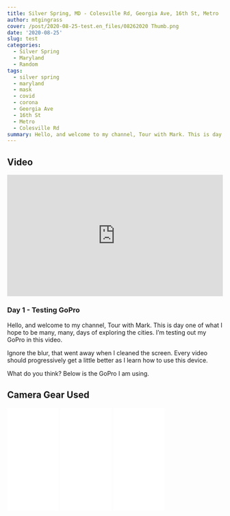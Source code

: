```yaml
---
title: Silver Spring, MD - Colesville Rd, Georgia Ave, 16th St, Metro
author: mtgingrass
cover: /post/2020-08-25-test.en_files/08262020 Thumb.png
date: '2020-08-25'
slug: test
categories:
  - Silver Spring
  - Maryland
  - Random
tags:
  - silver spring
  - maryland
  - mask
  - covid
  - corona
  - Georgia Ave
  - 16th St
  - Metro
  - Colesville Rd
summary: Hello, and welcome to my channel, Tour with Mark. This is day one of what I hope to be many, many, days of exploring the cities. I'm testing out my GoPro in this video.
---
```


## Video

<style>.embed-container { position: relative; padding-bottom: 56.25%; height: 0; overflow: hidden; max-width: 100%; } .embed-container iframe, .embed-container object, .embed-container embed { position: absolute; top: 0; left: 0; width: 100%; height: 100%; }</style><div class='embed-container'><iframe src='https://www.youtube.com/embed/NDbF_TrxZzw' frameborder='0' allowfullscreen></iframe></div>

### Day 1 - Testing GoPro

Hello, and welcome to my channel, Tour with Mark. This is day one of what I hope to be many, many, days of exploring the cities. I'm testing out my GoPro in this video.

Ignore the blur, that went away when I cleaned the screen. Every video should progressively get a little better as I learn how to use this device. 

What do you think? Below is the GoPro I am using.

## Camera Gear Used

<iframe style="width:120px;height:240px;" marginwidth="0" marginheight="0" scrolling="no" frameborder="0" src="//ws-na.amazon-adsystem.com/widgets/q?ServiceVersion=20070822&OneJS=1&Operation=GetAdHtml&MarketPlace=US&source=ac&ref=qf_sp_asin_til&ad_type=product_link&tracking_id=hatro-20&marketplace=amazon&region=US&placement=B07GDGZCCH&asins=B07GDGZCCH&linkId=21ac19b3aebd88af568926848ed0e44e&show_border=true&link_opens_in_new_window=true&price_color=333333&title_color=0066c0&bg_color=ffffff">
    </iframe>
    
<iframe style="width:120px;height:240px;" marginwidth="0" marginheight="0" scrolling="no" frameborder="0" src="//ws-na.amazon-adsystem.com/widgets/q?ServiceVersion=20070822&OneJS=1&Operation=GetAdHtml&MarketPlace=US&source=ac&ref=qf_sp_asin_til&ad_type=product_link&tracking_id=hatro-20&marketplace=amazon&region=US&placement=B07GD1HX7H&asins=B07GD1HX7H&linkId=d540f63169cf5579fe6cf0fe3ad80081&show_border=true&link_opens_in_new_window=true&price_color=333333&title_color=0066c0&bg_color=ffffff">
    </iframe>
    
<iframe style="width:120px;height:240px;" marginwidth="0" marginheight="0" scrolling="no" frameborder="0" src="//ws-na.amazon-adsystem.com/widgets/q?ServiceVersion=20070822&OneJS=1&Operation=GetAdHtml&MarketPlace=US&source=ac&ref=qf_sp_asin_til&ad_type=product_link&tracking_id=hatro-20&marketplace=amazon&region=US&placement=B07FCR3316&asins=B07FCR3316&linkId=966152948273f58ed1640fff2edc1aa0&show_border=true&link_opens_in_new_window=true&price_color=333333&title_color=0066c0&bg_color=ffffff">
    </iframe>